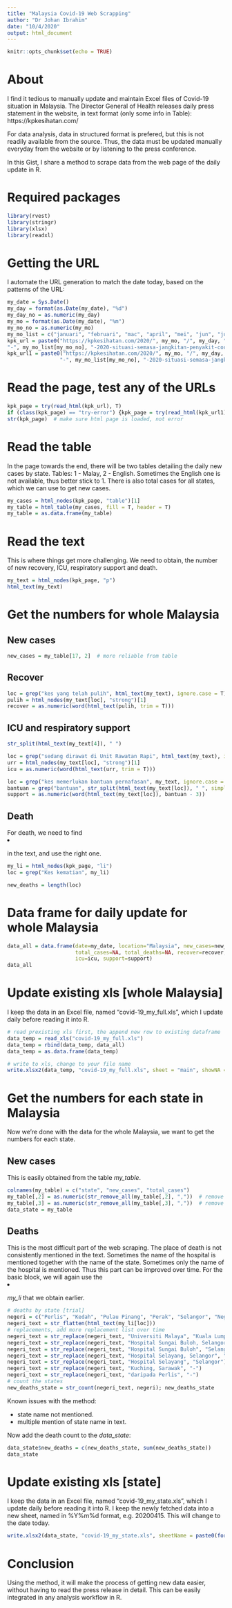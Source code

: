 ---
title: "Malaysia Covid-19 Web Scrapping"
author: "Dr Johan Ibrahim"
date: "10/4/2020"
output: html_document
---

```{r setup, include=FALSE}
knitr::opts_chunk$set(echo = TRUE)
```

# About
I find it tedious to manually update and maintain Excel files of Covid-19 situation in Malaysia. The Director General of Health releases daily press statement in the website, in text format (only some info in Table): https://kpkesihatan.com/

For data analysis, data in structured format is prefered, but this is not readily available from the source. Thus, the data must be updated manually everyday from the website or by listening to the press conference.

In this Gist, I share a method to scrape data from the web page of the daily update in R.

# Required packages
```R
library(rvest)
library(stringr)
library(xlsx)
library(readxl)
```

# Getting the URL
I automate the URL generation to match the date today, based on the patterns of the URL:
```R
my_date = Sys.Date()
my_day = format(as.Date(my_date), "%d")
my_day_no = as.numeric(my_day)
my_mo = format(as.Date(my_date), "%m")
my_mo_no = as.numeric(my_mo)
my_mo_list = c("januari", "februari", "mac", "april", "mei", "jun", "julai", "ogos", "september", "oktober", "november", "disember")
kpk_url = paste0("https://kpkesihatan.com/2020/", my_mo, "/", my_day, "/kenyataan-akhbar-kpk-", my_day_no,
"-", my_mo_list[my_mo_no], "-2020-situasi-semasa-jangkitan-penyakit-coronavirus-2019-covid-19-di-malaysia/")
kpk_url1 = paste0("https://kpkesihatan.com/2020/", my_mo, "/", my_day, "/kenyataan-akhbar-", my_day_no,
                 "-", my_mo_list[my_mo_no], "-2020-situasi-semasa-jangkitan-penyakit-coronavirus-2019-covid-19-di-malaysia/")
```

# Read the page, test any of the URLs
```R
kpk_page = try(read_html(kpk_url), T)
if (class(kpk_page) == "try-error") {kpk_page = try(read_html(kpk_url1), T)} else {kpk_page}
str(kpk_page)  # make sure html page is loaded, not error
```

# Read the table
In the page towards the end, there will be two tables detailing the daily new cases by state. Tables: 1 - Malay, 2 - English. Sometimes the English one is not available, thus better stick to 1. There is also total cases for all states, which we can use to get new cases.
```R
my_cases = html_nodes(kpk_page, "table")[1]
my_table = html_table(my_cases, fill = T, header = T)
my_table = as.data.frame(my_table)
```

# Read the text
This is where things get more challenging. We need to obtain, the number of new recovery, ICU, respiratory support and death.
```R
my_text = html_nodes(kpk_page, "p")
html_text(my_text)
```

# Get the numbers for whole Malaysia

## New cases
```R
new_cases = my_table[17, 2]  # more reliable from table
```

## Recover
```R
loc = grep("kes yang telah pulih", html_text(my_text), ignore.case = T)
pulih = html_nodes(my_text[loc], "strong")[1]
recover = as.numeric(word(html_text(pulih, trim = T)))
```

## ICU and respiratory support
```R
str_split(html_text(my_text[4]), " ")

loc = grep("sedang dirawat di Unit Rawatan Rapi", html_text(my_text), ignore.case = T)
urr = html_nodes(my_text[loc], "strong")[1]
icu = as.numeric(word(html_text(urr, trim = T)))

loc = grep("kes memerlukan bantuan pernafasan", my_text, ignore.case = T)
bantuan = grep("bantuan", str_split(html_text(my_text[loc]), " ", simplify = T))
support = as.numeric(word(html_text(my_text[loc]), bantuan - 3))
```

## Death
For death, we need to find <li> in the text, and use the right one.
```R
my_li = html_nodes(kpk_page, "li")
loc = grep("Kes kematian", my_li)

new_deaths = length(loc)
```

# Data frame for daily update for whole Malaysia
```R
data_all = data.frame(date=my_date, location="Malaysia", new_cases=new_cases, new_deaths=new_deaths, 
                      total_cases=NA, total_deaths=NA, recover=recover, total_recover=NA, 
                      icu=icu, support=support)
data_all
```

# Update existing xls [whole Malaysia]
I keep the data in an Excel file, named "covid-19_my_full.xls", which I update daily before reading it into R.
```R
# read prexisting xls first, the append new row to existing dataframe
data_temp = read_xls("covid-19_my_full.xls")
data_temp = rbind(data_temp, data_all)
data_temp = as.data.frame(data_temp)

# write to xls, change to your file name
write.xlsx2(data_temp, "covid-19_my_full.xls", sheet = "main", showNA = F, row.names = F)
```

# Get the numbers for each state in Malaysia
Now we're done with the data for the whole Malaysia, we want to get the numbers for each state.

## New cases
This is easily obtained from the table *my_table*.
```R
colnames(my_table) = c("state", "new_cases", "total_cases")
my_table[,2] = as.numeric(str_remove_all(my_table[,2], ","))  # remove ","
my_table[,3] = as.numeric(str_remove_all(my_table[,3], ","))  # remove ","
data_state = my_table
```

## Deaths
This is the most difficult part of the web scraping. The place of death is not consistently mentioned in the text. Sometimes the name of the hospital is mentioned together with the name of the state. Sometimes only the name of the hospital is mentioned. Thus this part can be improved over time. For the basic block, we will again use the <li> *my_li* that we obtain earlier.
```R
# deaths by state [trial]
negeri = c("Perlis", "Kedah", "Pulau Pinang", "Perak", "Selangor", "Negeri Sembilan", "Melaka", "Johor", "Pahang", "Terengganu", "Kelantan", "Sabah", "Sarawak", "Kuala Lumpur", "Putrajaya", "Labuan")
negeri_text = str_flatten(html_text(my_li[loc]))
# replacements, add more replacement list over time
negeri_text = str_replace(negeri_text, "Universiti Malaya", "Kuala Lumpur")
negeri_text = str_replace(negeri_text, "Hospital Sungai Buloh, Selangor", "-, Selangor")
negeri_text = str_replace(negeri_text, "Hospital Sungai Buloh", "Selangor")
negeri_text = str_replace(negeri_text, "Hospital Selayang, Selangor", "-, Selangor")
negeri_text = str_replace(negeri_text, "Hospital Selayang", "Selangor")
negeri_text = str_replace(negeri_text, "Kuching, Sarawak", "-")
negeri_text = str_replace(negeri_text, "daripada Perlis", "-")
# count the states
new_deaths_state = str_count(negeri_text, negeri); new_deaths_state
```
Known issues with the method:

- state name not mentioned.
- multiple mention of state name in text.

Now add the death count to the *data_state*:
```R
data_state$new_deaths = c(new_deaths_state, sum(new_deaths_state))
data_state
```

# Update existing xls [state]
I keep the data in an Excel file, named "covid-19_my_state.xls", which I update daily before reading it into R. I keep the newly fetched data into a new sheet, named in %Y%m%d format, e.g. 20200415. This will change to the date today.
```R
write.xlsx2(data_state, "covid-19_my_state.xls", sheetName = paste0(format(as.Date(my_date), "%Y%m%d")), append = T, showNA = F, row.names = F)
```

# Conclusion
Using the method, it will make the process of getting new data easier, without having to read the press release in detail. This can be easily integrated in any analysis workflow in R.
